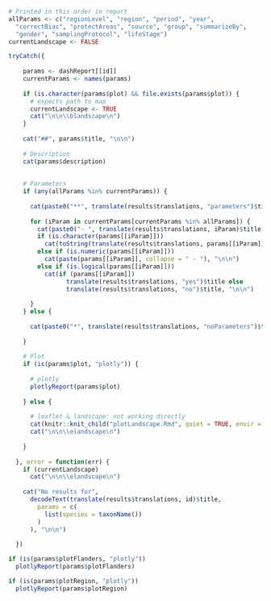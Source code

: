 ```r

# Printed in this order in report
allParams <- c("regionLevel", "region", "period", "year", 
  "correctBias", "protectAreas", "source", "group", "summarizeBy",
  "gender", "samplingProtocol", "lifeStage")
currentLandscape <- FALSE

tryCatch({
    
    params <- dashReport[[id]]
    currentParams <- names(params)
    
    if (is.character(params$plot) && file.exists(params$plot)) {
      # expects path to map
      currentLandscape <- TRUE
      cat("\n\n\\blandscape\n")
    }
          
    cat("##", params$title, "\n\n")
    
    # Description
    cat(params$description)
    
    
    # Parameters
    if (any(allParams %in% currentParams)) {
      
      cat(paste0("**", translate(results$translations, "parameters")$title, "**\n\n"))
      
      for (iParam in currentParams[currentParams %in% allParams]) {
        cat(paste0("- ", translate(results$translations, iParam)$title, ": "))
        if (is.character(params[[iParam]]))
          cat(toString(translate(results$translations, params[[iParam]])$title), "\n\n")
        else if (is.numeric(params[[iParam]]))
          cat(paste(params[[iParam]], collapse = " - "), "\n\n")
        else if (is.logical(params[[iParam]]))
          cat(if (params[[iParam]]) 
                translate(results$translations, "yes")$title else 
                translate(results$translations, "no")$title, "\n\n")
        
      }
    } else {
      
      cat(paste0("*", translate(results$translations, "noParameters")$title, "*\n\n"))
    
    }
    
    # Plot
    if (is(params$plot, "plotly")) {
      
      # plotly
      plotlyReport(params$plot)
        
    } else {
      
      # leaflet & landscape: not working directly
      cat(knitr::knit_child("plotLandscape.Rmd", quiet = TRUE, envir = environment()))
      cat("\n\n\\elandscape\n")
      
    }
    
  }, error = function(err) {
    if (currentLandscape)
      cat("\n\n\\elandscape\n")
    
    cat("No results for", 
      decodeText(translate(results$translations, id)$title, 
        params = c(
          list(species = taxonName())
        )
      ), "\n\n")
  
  })
```

```r
if (is(params$plotFlanders, "plotly"))
  plotlyReport(params$plotFlanders)
```

```r
if (is(params$plotRegion, "plotly"))
  plotlyReport(params$plotRegion)
```

\newpage
